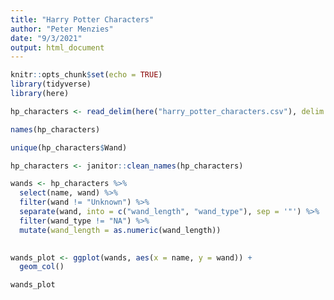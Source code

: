 ```yaml
---
title: "Harry Potter Characters"
author: "Peter Menzies"
date: "9/3/2021"
output: html_document
---
```


```r
knitr::opts_chunk$set(echo = TRUE)
library(tidyverse)
library(here)
```

```r
hp_characters <- read_delim(here("harry_potter_characters.csv"), delim = ';', na = '')

names(hp_characters)

unique(hp_characters$Wand)

hp_characters <- janitor::clean_names(hp_characters)

wands <- hp_characters %>%
  select(name, wand) %>%
  filter(wand != "Unknown") %>% 
  separate(wand, into = c("wand_length", "wand_type"), sep = '"') %>% 
  filter(wand_type != "NA") %>% 
  mutate(wand_length = as.numeric(wand_length))
  

wands_plot <- ggplot(wands, aes(x = name, y = wand)) +
  geom_col()

wands_plot

```

